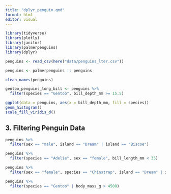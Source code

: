 ```yaml
---
title: "dplyr_penguin.qmd"
format: html
editor: visual
---
```


```r
library(tidyverse)
library(plotly)
library(janitor)
library(palmerpenguins)
library(dplyr)
```

```r
penguins <- read_csv(here("data/penguins_lter.csv")) 
```

```r
penguins <- palmerpenguins :: penguins
```

```r
clean_names(penguins)
```

```r
gentoo_penguins_long_bill <- penguins %>%
  filter(species == "Gentoo", bill_depth_mm >= 15.5)
```

```r
ggplot(data = penguins, aes(x = bill_depth_mm, fill = species))
geom_histogram()
scale_fill_viridis_d()

```

## 3. Filtering Penguin Data

```r
penguins %>%
  filter(sex == "male", island == "Dream" | island == "Biscoe")
```

```r
penguins %>%
  filter(species == "Adelie", sex == "female", bill_length_mm < 35)
```

```r
penguins %>%
  filter(sex == "female", species == "Chinstrap", island == "Dream" | island == "Torgersen") 
```

```r
penguins %>%
  filter(species == "Gentoo" | body_mass_g > 4500)
```
